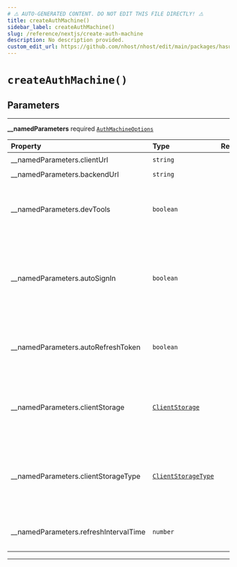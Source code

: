 ```yaml
---
# ⚠️ AUTO-GENERATED CONTENT. DO NOT EDIT THIS FILE DIRECTLY! ⚠️
title: createAuthMachine()
sidebar_label: createAuthMachine()
slug: /reference/nextjs/create-auth-machine
description: No description provided.
custom_edit_url: https://github.com/nhost/nhost/edit/main/packages/hasura-auth-js/src/machines/authentication/machine.ts#L78
---
```


# `createAuthMachine()`

## Parameters

---

**<span className="parameter-name">\_\_namedParameters</span>** <span className="optional-status">required</span> [`AuthMachineOptions`](/reference/docgen/nextjs/types/auth-machine-options)

| Property                                                                                                            | Type                                                                      | Required | Notes                                                                                                             |
| :------------------------------------------------------------------------------------------------------------------ | :------------------------------------------------------------------------ | :------: | :---------------------------------------------------------------------------------------------------------------- |
| <span className="parameter-name"><span className="light-grey">\_\_namedParameters.</span>clientUrl</span>           | <code>string</code>                                                       |    ✔️    |                                                                                                                   |
| <span className="parameter-name"><span className="light-grey">\_\_namedParameters.</span>backendUrl</span>          | <code>string</code>                                                       |    ✔️    |                                                                                                                   |
| <span className="parameter-name"><span className="light-grey">\_\_namedParameters.</span>devTools</span>            | <code>boolean</code>                                                      |          | Activate devTools e.g. the ability to connect to the xstate inspector                                             |
| <span className="parameter-name"><span className="light-grey">\_\_namedParameters.</span>autoSignIn</span>          | <code>boolean</code>                                                      |          | When set to true, will parse the url on startup to check if it contains a refresh token to start the session with |
| <span className="parameter-name"><span className="light-grey">\_\_namedParameters.</span>autoRefreshToken</span>    | <code>boolean</code>                                                      |          | When set to true, will automatically refresh token before it expires                                              |
| <span className="parameter-name"><span className="light-grey">\_\_namedParameters.</span>clientStorage</span>       | [`ClientStorage`](/reference/docgen/nextjs/types/client-storage)          |          | Object where the refresh token will be persisted and read locally.                                                |
| <span className="parameter-name"><span className="light-grey">\_\_namedParameters.</span>clientStorageType</span>   | [`ClientStorageType`](/reference/docgen/nextjs/types/client-storage-type) |          | Define a way to get information about the refresh token and its exipration date.                                  |
| <span className="parameter-name"><span className="light-grey">\_\_namedParameters.</span>refreshIntervalTime</span> | <code>number</code>                                                       |          | Time interval until token refreshes, in seconds                                                                   |

---
